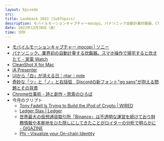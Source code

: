 ```yaml
---
layout: Episode
src: 
title: Lookback 2022 (SubTopics)
description: モバイルモーションキャプチャーmocopi、パナソニック自動計量炊飯器、CleanShot X、iA Presenter、Ledger Staxや今月のクリプト動向など、最近気になったサブトピックスを話しました。
date: 2022年12月30日（金）
time: 分秒
---
```


- [モバイルモーションキャプチャー mocopi | ソニー](https://www.sony.jp/mocopi/)
- [パナソニック、業界初の自動計量する炊飯器。スマホ操作で帰宅すると炊きたて - 家電 Watch](https://kaden.watch.impress.co.jp/docs/news/1455775.html)
- [CleanShot X for Mac](https://cleanshot.com/?ref=xmas)
- [iA Presenter](https://ia.net/presenter)
- [UIから「白」が消える日｜ritar｜note](https://note.com/ritar/n/n0f6aad6c2560)
- [奇妙な「ツ」と「ノ」と右括弧　Discordの新フォント"gg sans"が抱える問題とその背景](https://zenn.dev/ryo_a/articles/d659f887c3957c)
- [Chrome仕事術 - 詩と創作・思索のひろば](https://motemen.hatenablog.com/entry/2022/11/chrome-hacks)
- 今月のクリプト
    - [Tony Fadell Is Trying to Build the iPod of Crypto | WIRED](https://www.wired.com/story/tony-fadell-is-trying-to-build-the-ipod-of-crypto-ledger-stax/)
    - [Ledger Stax | Ledger](https://shop.ledger.com/ja/products/ledger-stax)
    - [世界最大の仮想通貨取引所「Binance」は不透明な運営を続けており財務情報や本拠地をひた隠しにしてきたことがロイターの分析で明らかに - GIGAZINE](https://gigazine.net/news/20221220-binance-black-box/)
    - [Phi - Visualize your On-chain Identity](https://philand.xyz/)
